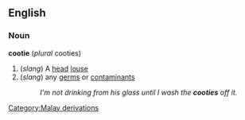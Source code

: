 ==English==
===Noun===
{{wikipedia}}
'''cootie''' (''plural'' cooties)
#(''slang'') A [[head]] [[louse]]
#(''slang'') any [[germs]] or [[contaminant]]s
#:''I'm not drinking from his glass until I wash the '''cooties''' off it.''
[[Category:Malay derivations]]